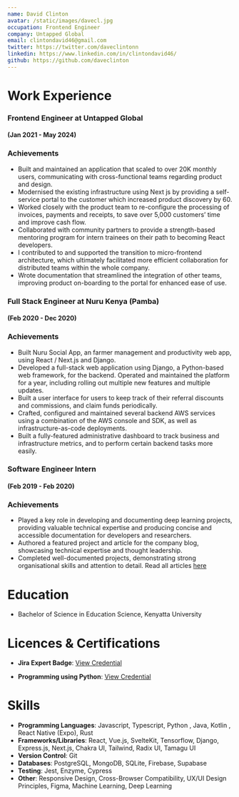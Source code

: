```yaml
---
name: David Clinton
avatar: /static/images/davecl.jpg
occupation: Frontend Engineer
company: Untapped Global
email: clintondavid46@gmail.com
twitter: https://twitter.com/daveclintonn
linkedin: https://www.linkedin.com/in/clintondavid46/
github: https://github.com/daveclinton
---
```


# Work Experience

### Frontend Engineer at Untapped Global

#### (Jan 2021 - May 2024)

### Achievements

- Built and maintained an application that scaled to over 20K monthly users, communicating with cross-functional teams regarding product and design.
- Modernised the existing infrastructure using Next js by providing a self-service portal to the customer which increased product discovery by 60.
- Worked closely with the product team to re-configure the processing of invoices, payments and receipts, to save over 5,000 customers’ time and improve cash flow.
- Collaborated with community partners to provide a strength-based mentoring program for intern trainees on their path to becoming React developers.
- I contributed to and supported the transition to micro-frontend architecture, which ultimately facilitated more efficient collaboration for distributed teams within the whole company.
- Wrote documentation that streamlined the integration of other teams, improving product on-boarding to the portal for enhanced ease of use.

### Full Stack Engineer at Nuru Kenya (Pamba)

#### (Feb 2020 - Dec 2020)

### Achievements

- Built Nuru Social App, an farmer management and productivity web app, using React / Next.js and Django.
- Developed a full-stack web application using Django, a Python-based web framework, for the backend. Operated and maintained the platform for a year, including rolling out multiple new features and multiple updates.
- Built a user interface for users to keep track of their referral discounts and commissions, and claim funds periodically.
- Crafted, configured and maintained several backend AWS services using a combination of the AWS console and SDK, as well as infrastructure-as-code deployments.
- Built a fully-featured administrative dashboard to track business and infrastructure metrics, and to perform certain backend tasks more easily.

### Software Engineer Intern

#### (Feb 2019 - Feb 2020)

### Achievements

- Played a key role in developing and documenting deep learning projects, providing valuable technical expertise and producing concise and accessible documentation for developers and researchers.
- Authored a featured project and article for the company blog, showcasing technical expertise and thought leadership.
- Completed well-documented projects, demonstrating strong organisational skills and attention to detail. Read all articles [here](https://blog.paperspace.com/author/david-clinton/)

# Education

- Bachelor of Science in Education Science, Kenyatta University

# Licences & Certifications

- **Jira Expert Badge**: [View Credential](https://university.atlassian.com/student/award/KqTVy5BAt4LMm8EmGZtXuPxw)

- **Programming using Python**: [View Credential](https://s3-us-west-2.amazonaws.com/udacity-printer/production/certificates/0dec6f54-a13d-49d6-9f79-b179457dda4f.pdf)

# Skills

- **Programming Languages**: Javascript, Typescript, Python , Java, Kotlin , React Native (Expo), Rust
- **Frameworks/Libraries**: React, Vue.js, SvelteKit, Tensorflow, Django, Express.js, Next.js, Chakra UI, Tailwind, Radix UI, Tamagu UI
- **Version Control**: Git
- **Databases**: PostgreSQL, MongoDB, SQLite, Firebase, Supabase
- **Testing**: Jest, Enzyme, Cypress
- **Other**: Responsive Design, Cross-Browser Compatibility, UX/UI Design Principles, Figma, Machine Learning, Deep Learning
